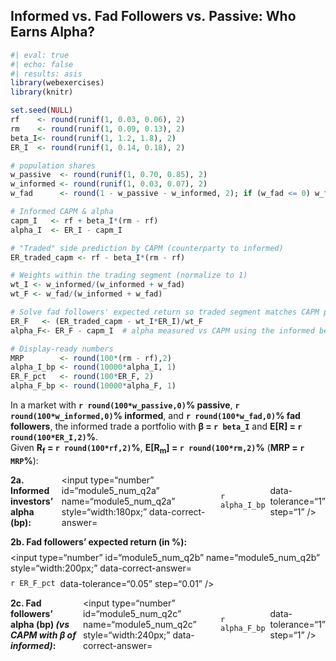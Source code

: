 ## Informed vs. Fad Followers vs. Passive: Who Earns Alpha?

```r
#| eval: true
#| echo: false
#| results: asis
library(webexercises)
library(knitr)

set.seed(NULL)
rf    <- round(runif(1, 0.03, 0.06), 2)
rm    <- round(runif(1, 0.09, 0.13), 2)
beta_I<- round(runif(1, 1.2, 1.8), 2)
ER_I  <- round(runif(1, 0.14, 0.18), 2)

# population shares
w_passive  <- round(runif(1, 0.70, 0.85), 2)
w_informed <- round(runif(1, 0.03, 0.07), 2)
w_fad      <- round(1 - w_passive - w_informed, 2); if (w_fad <= 0) w_fad <- 0.12

# Informed CAPM & alpha
capm_I   <- rf + beta_I*(rm - rf)
alpha_I  <- ER_I - capm_I

# "Traded" side prediction by CAPM (counterparty to informed)
ER_traded_capm <- rf - beta_I*(rm - rf)

# Weights within the trading segment (normalize to 1)
wt_I <- w_informed/(w_informed + w_fad)
wt_F <- w_fad/(w_informed + w_fad)

# Solve fad followers' expected return so traded segment matches CAPM prediction
ER_F   <- (ER_traded_capm - wt_I*ER_I)/wt_F
alpha_F<- ER_F - capm_I  # alpha measured vs CAPM using the informed beta (as in textbook example)

# Display-ready numbers
MRP        <- round(100*(rm - rf),2)
alpha_I_bp <- round(10000*alpha_I, 1)
ER_F_pct   <- round(100*ER_F, 2)
alpha_F_bp <- round(10000*alpha_F, 1)
```

In a market with **`r round(100*w_passive,0)`% passive**, **`r round(100*w_informed,0)`% informed**, and **`r round(100*w_fad,0)`% fad followers**, the informed trade a portfolio with **β = `r beta_I`** and **E[R] = `r round(100*ER_I,2)`%**.  
Given **R<sub>f</sub> = `r round(100*rf,2)`%**, **E[R<sub>m</sub>] = `r round(100*rm,2)`%** (**MRP = `r MRP`%**):

::: {.question-block}
<form onsubmit="event.preventDefault();" style="display:flex; gap:8px; align-items:center;">
  <label for="module5_num_q2a"><strong>2a. Informed investors’ alpha (bp):</strong></label>
  <input type="number" id="module5_num_q2a" name="module5_num_q2a" style="width:180px;"
         data-correct-answer=`r alpha_I_bp` data-tolerance="1" step="1" />
</form>

<div id="feedback-module5_num_q2a" class="feedback" data-status="" style="display:none;">
✅ <strong>Informed α</strong><br>
CAPM prediction = R<sub>f</sub> + β(R<sub>m</sub> − R<sub>f</sub>) = 
`r round(100*capm_I,2)`%.<br>
Observed E[R] = `r round(100*ER_I,2)`%.<br>
α<sub>informed</sub> = E[R] − CAPM = `r round(100*ER_I,2)`% − `r round(100*capm_I,2)`% = 
<strong>`r alpha_I_bp` bp</strong>.
</div>
:::

::: {.question-block}
<form onsubmit="event.preventDefault();" style="display:flex; gap:8px; align-items:center; flex-wrap:wrap;">
  <label for="module5_num_q2b"><strong>2b. Fad followers’ expected return (in %):</strong></label>
  <input type="number" id="module5_num_q2b" name="module5_num_q2b" style="width:200px;"
         data-correct-answer=`r ER_F_pct` data-tolerance="0.05" step="0.01" />
</form>

<div id="feedback-module5_num_q2b" class="feedback" data-status="" style="display:none;">
✅ <strong>Fad followers’ E[R]</strong><br>
Within the <em>trading segment</em> (informed + fad), expected return must match the CAPM prediction for the counterparty exposure:<br>
E[R]<sub>traded</sub> (CAPM) = R<sub>f</sub> − β(R<sub>m</sub> − R<sub>f</sub>) = <strong>`r round(100*ER_traded_capm,2)`%</strong>.<br>
Let weights inside the trading segment be w<sub>I</sub>=`r round(100*wt_I,0)`% and w<sub>F</sub>=`r round(100*wt_F,0)`%. Then:<br>
w<sub>I</sub>E[R]<sub>I</sub> + w<sub>F</sub>E[R]<sub>F</sub> = E[R]<sub>traded</sub> ⇒ 
E[R]<sub>F</sub> = (E[R]<sub>traded</sub> − w<sub>I</sub>E[R]<sub>I</sub>)/w<sub>F</sub> = 
<strong>`r ER_F_pct`%</strong>.
</div>
:::

::: {.question-block}
<form onsubmit="event.preventDefault();" style="display:flex; gap:8px; align-items:center;">
  <label for="module5_num_q2c"><strong>2c. Fad followers’ alpha (bp) <em>(vs CAPM with β of informed)</em>:</strong></label>
  <input type="number" id="module5_num_q2c" name="module5_num_q2c" style="width:240px;"
         data-correct-answer=`r alpha_F_bp` data-tolerance="1" step="1" />
</form>

<div id="feedback-module5_num_q2c" class="feedback" data-status="" style="display:none;">
✅ <strong>Fad followers’ α</strong><br>
We evaluate α against the same β used by the informed portfolio (as in the textbook exercise). CAPM benchmark = <strong>`r round(100*capm_I,2)`%</strong>.<br>
E[R]<sub>F</sub> = <strong>`r ER_F_pct`%</strong> ⇒ α<sub>F</sub> = E[R]<sub>F</sub> − CAPM = 
<strong>`r alpha_F_bp` bp</strong>.<br>
Interpretation: informed earn positive α (skill), the <em>counterparty</em> earns negative α; the passive investor (market) earns zero α.
</div>
:::
